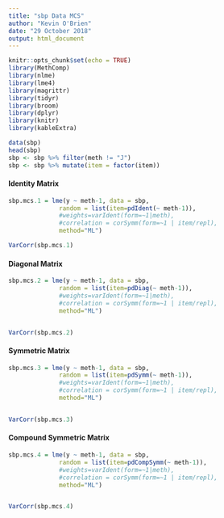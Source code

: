```yaml
---
title: "sbp Data MCS"
author: "Kevin O'Brien"
date: "29 October 2018"
output: html_document
---
```


```r
knitr::opts_chunk$set(echo = TRUE)
library(MethComp)
library(nlme)
library(lme4)
library(magrittr)
library(tidyr)
library(broom)
library(dplyr)
library(knitr)
library(kableExtra)
```

```r
data(sbp)
head(sbp)
sbp <- sbp %>% filter(meth != "J")
sbp <- sbp %>% mutate(item = factor(item))
```


#### Identity Matrix

```r

sbp.mcs.1 = lme(y ~ meth-1, data = sbp,
              random = list(item=pdIdent(~ meth-1)), 
              #weights=varIdent(form=~1|meth),
              #correlation = corSymm(form=~1 | item/repl), 
              method="ML")

VarCorr(sbp.mcs.1)

```

#### Diagonal Matrix

```r

sbp.mcs.2 = lme(y ~ meth-1, data = sbp,
              random = list(item=pdDiag(~ meth-1)), 
              #weights=varIdent(form=~1|meth),
              #correlation = corSymm(form=~1 | item/repl), 
              method="ML")


VarCorr(sbp.mcs.2)

```

#### Symmetric Matrix

```r

sbp.mcs.3 = lme(y ~ meth-1, data = sbp,
              random = list(item=pdSymm(~ meth-1)), 
              #weights=varIdent(form=~1|meth),
              #correlation = corSymm(form=~1 | item/repl), 
              method="ML")


VarCorr(sbp.mcs.3)
```

#### Compound Symmetric Matrix

```r

sbp.mcs.4 = lme(y ~ meth-1, data = sbp,
              random = list(item=pdCompSymm(~ meth-1)), 
              #weights=varIdent(form=~1|meth),
              #correlation = corSymm(form=~1 | item/repl), 
              method="ML")


VarCorr(sbp.mcs.4)
```